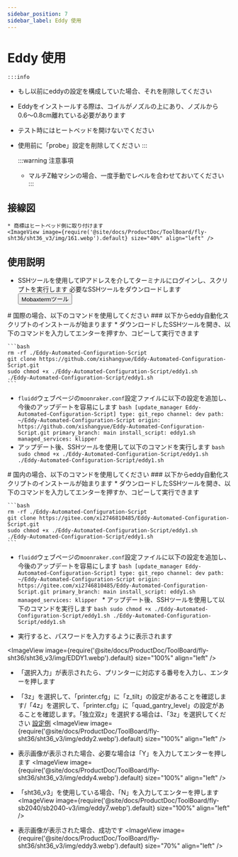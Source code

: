 ```yaml
---
sidebar_position: 7
sidebar_label: Eddy 使用
---
```



# Eddy 使用

    :::info
  * もし以前にeddyの設定を構成していた場合、それを削除してください
  * Eddyをインストールする際は、コイルがノズルの上にあり、ノズルから0.6〜0.8cm離れている必要があります
  * テスト時にはヒートベッドを開けないでください
  * 使用前に「probe」設定を削除してください
    :::

    :::warning 注意事項
    * マルチZ軸マシンの場合、一度手動でレベルを合わせておいてください
    :::


## 接線図

    * 商標はヒートベッド側に取り付けます
    <ImageView image={require('@site/docs/ProductDoc/ToolBoard/fly-sht36/sht36_v3/img/161.webp').default} size="40%" align="left" />


## 使用説明
   * SSHツールを使用してIPアドレスを介してターミナルにログインし、スクリプトを実行します
    必要なSSHツールをダウンロードします <Button variant="contained" disableElevation href="/docs/ResDownload/auxiliary_software/">Mobaxtermツール</Button>


<Tabs>
  <TabItem value="eddy1" label="国際使用">
    # 国際の場合、以下のコマンドを使用してください
    ### 以下からeddy自動化スクリプトのインストールが始まります
    * ダウンロードしたSSHツールを開き、以下のコマンドを入力してエンターを押すか、コピーして実行できます
    
    ```bash
    rm -rf ./Eddy-Automated-Configuration-Script
    git clone https://github.com/xishangyue/Eddy-Automated-Configuration-Script.git
    sudo chmod +x ./Eddy-Automated-Configuration-Script/eddy1.sh
    ./Eddy-Automated-Configuration-Script/eddy1.sh
    ```
   * `fluidd`ウェブページの`moonraker.conf`設定ファイルに以下の設定を追加し、今後のアップデートを容易にします
    ```bash
    [update_manager Eddy-Automated-Configuration-Script]
    type: git_repo
    channel: dev
    path: ~/Eddy-Automated-Configuration-Script
    origin: https://github.com/xishangyue/Eddy-Automated-Configuration-Script.git
    primary_branch: main
    install_script: eddy1.sh
    managed_services: klipper
    ```
   * アップデート後、SSHツールを使用して以下のコマンドを実行します
    ```bash
    sudo chmod +x ./Eddy-Automated-Configuration-Script/eddy1.sh
    ./Eddy-Automated-Configuration-Script/eddy1.sh
    ```
</TabItem>

  <TabItem value="eddy2" label="国内使用">
# 国内の場合、以下のコマンドを使用してください
### 以下からeddy自動化スクリプトのインストールが始まります
    * ダウンロードしたSSHツールを開き、以下のコマンドを入力してエンターを押すか、コピーして実行できます
    
    ```bash
    rm -rf ./Eddy-Automated-Configuration-Script
    git clone https://gitee.com/xi2746810485/Eddy-Automated-Configuration-Script.git
    sudo chmod +x ./Eddy-Automated-Configuration-Script/eddy1.sh
    ./Eddy-Automated-Configuration-Script/eddy1.sh
    ```
   * `fluidd`ウェブページの`moonraker.conf`設定ファイルに以下の設定を追加し、今後のアップデートを容易にします
    ```bash
    [update_manager Eddy-Automated-Configuration-Script]
    type: git_repo
    channel: dev
    path: ~/Eddy-Automated-Configuration-Script
    origin: https://gitee.com/xi2746810485/Eddy-Automated-Configuration-Script.git
    primary_branch: main
    install_script: eddy1.sh
    managed_services: klipper
    ```
    * アップデート後、SSHツールを使用して以下のコマンドを実行します
    ```bash
    sudo chmod +x ./Eddy-Automated-Configuration-Script/eddy1.sh
    ./Eddy-Automated-Configuration-Script/eddy1.sh
    ```
  </TabItem>
</Tabs>


* 実行すると、パスワードを入力するように表示されます

<ImageView image={require('@site/docs/ProductDoc/ToolBoard/fly-sht36/sht36_v3/img/EDDY1.webp').default} size="100%" align="left" />

* 「選択入力」が表示されたら、プリンターに対応する番号を入力し、エンターを押します
* 「3z」を選択して、「printer.cfg」に「z_tilt」の設定があることを確認します/「4z」を選択して、「printer.cfg」に「quad_gantry_level」の設定があることを確認します。「独立双z」を選択する場合は、「3z」を選択してください [設定例](https://mellow.klipper.cn/docs/category/klipper-%E5%8F%82%E8%80%83%E9%85%8D%E7%BD%AE)
<ImageView image={require('@site/docs/ProductDoc/ToolBoard/fly-sht36/sht36_v3/img/eddy2.webp').default} size="100%" align="left" /> 

* 表示画像が表示された場合、必要な場合は「Y」を入力してエンターを押します
<ImageView image={require('@site/docs/ProductDoc/ToolBoard/fly-sht36/sht36_v3/img/eddy4.webp').default} size="100%" align="left" />

* 「sht36_v3」を使用している場合、「N」を入力してエンターを押します
<ImageView image={require('@site/docs/ProductDoc/ToolBoard/fly-sb2040/sb2040-v3/img/eddy7.webp').default} size="100%" align="left" />

* 表示画像が表示された場合、成功です
<ImageView image={require('@site/docs/ProductDoc/ToolBoard/fly-sht36/sht36_v3/img/eddy3.webp').default} size="70%" align="left" />

<LDC1612 />

